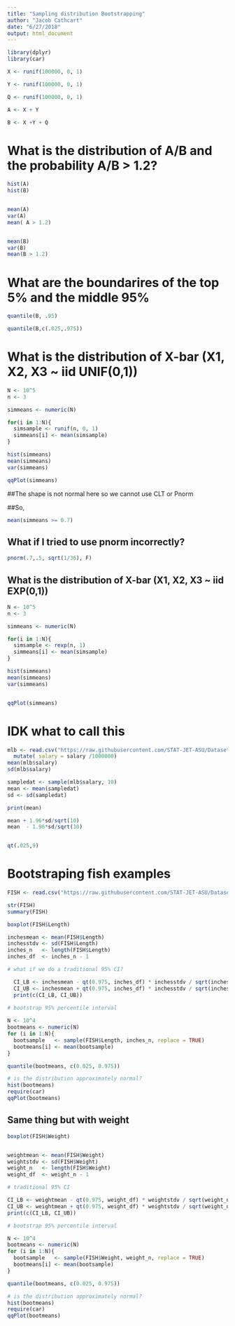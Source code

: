 ```yaml
---
title: "Sampling distribution Bootstrapping"
author: "Jacob Cathcart"
date: "6/27/2018"
output: html_document
---
```


```r
library(dplyr)
library(car)

X <- runif(100000, 0, 1)

Y <- runif(100000, 0, 1)

Q <- runif(100000, 0, 1)

A <- X + Y

B <- X +Y + Q

```


# What is the distribution of A/B and the probability A/B > 1.2?

```r

hist(A)
hist(B)


mean(A)
var(A)
mean( A > 1.2)


mean(B)
var(B)
mean(B > 1.2)

```


# What are the boundarires of the top 5% and the middle 95%

```r
quantile(B, .95)

quantile(B,c(.025,.975))

```


# What is the distribution of X-bar (X1, X2, X3 ~ iid UNIF(0,1))

```r
N <- 10^5
n <- 3

simmeans <- numeric(N)

for(i in 1:N){
  simsample <- runif(n, 0, 1)
  simmeans[i] <- mean(simsample)
}

hist(simmeans)
mean(simmeans)
var(simmeans)

qqPlot(simmeans)


```
##The shape is not normal here so we cannot use CLT or Pnorm 

##So,


```r
mean(simmeans >= 0.7)
```

## What if I tried to use pnorm incorrectly?

```r
pnorm(.7,.5, sqrt(1/36), F)
```

## What is the distribution of X-bar (X1, X2, X3 ~ iid EXP(0,1))

```r
N <- 10^5
n <- 3 

simmeans <- numeric(N)

for(i in 1:N){
  simsample <- rexp(n, 1)
  simmeans[i] <- mean(simsample)
}

hist(simmeans)
mean(simmeans)
var(simmeans)


qqPlot(simmeans)

```

# IDK what to call this

```r
mlb <- read.csv("https://raw.githubusercontent.com/STAT-JET-ASU/Datasets/master/Instructor/mlb2002.csv") %>% 
  mutate( salary = salary /1000000)
mean(mlb$salary)
sd(mlb$salary)

sampledat <- sample(mlb$salary, 10)
mean <- mean(sampledat)
sd <- sd(sampledat)

print(mean)

mean + 1.96*sd/sqrt(10)
mean  - 1.96*sd/sqrt(10)


qt(.025,9)


```

# Bootstraping fish examples

```r
FISH <- read.csv("https://raw.githubusercontent.com/STAT-JET-ASU/Datasets/master/Chihara/Walleye.csv")

str(FISH)
summary(FISH)

boxplot(FISH$Length)

inchesmean <- mean(FISH$Length)
inchesstdv <- sd(FISH$Length)
inches_n   <- length(FISH$Length)
inches_df  <- inches_n - 1

# what if we do a traditional 95% CI?

  CI_LB <- inchesmean - qt(0.975, inches_df) * inchesstdv / sqrt(inches_n)
  CI_UB <- inchesmean + qt(0.975, inches_df) * inchesstdv / sqrt(inches_n)
  print(c(CI_LB, CI_UB))

# bootstrap 95% percentile interval
  
N <- 10^4
bootmeans <- numeric(N)
for (i in 1:N){
  bootsample   <- sample(FISH$Length, inches_n, replace = TRUE)
  bootmeans[i] <- mean(bootsample)
}

quantile(bootmeans, c(0.025, 0.975))

# is the distribution approximately normal?
hist(bootmeans)
require(car)
qqPlot(bootmeans)
```

## Same thing but with weight

```r


boxplot(FISH$Weight)


weightmean <- mean(FISH$Weight)
weightstdv <- sd(FISH$Weight)
weight_n   <- length(FISH$Weight)
weight_df  <- weight_n - 1

# traditional 95% CI

CI_LB <- weightmean - qt(0.975, weight_df) * weightstdv / sqrt(weight_n)
CI_UB <- weightmean + qt(0.975, weight_df) * weightstdv / sqrt(weight_n)
print(c(CI_LB, CI_UB))

# bootstrap 95% percentile interval

N <- 10^4
bootmeans <- numeric(N)
for (i in 1:N){
  bootsample   <- sample(FISH$Weight, weight_n, replace = TRUE)
  bootmeans[i] <- mean(bootsample)
}

quantile(bootmeans, c(0.025, 0.975))

# is the distribution approximately normal?
hist(bootmeans)
require(car)
qqPlot(bootmeans)


```

